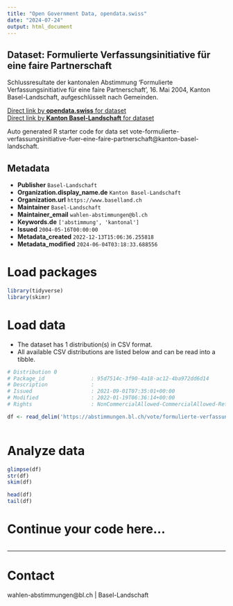 ```yaml
---
title: "Open Government Data, opendata.swiss"
date: "2024-07-24"
output: html_document
---
```


## Dataset: Formulierte Verfassungsinitiative für eine faire Partnerschaft

Schlussresultate der kantonalen Abstimmung 'Formulierte Verfassungsinitiative für eine faire Partnerschaft', 16. Mai 2004, Kanton Basel-Landschaft, aufgeschlüsselt nach Gemeinden.

[Direct link by **opendata.swiss** for dataset](https://opendata.swiss/de/dataset/formulierte-verfassungsinitiative-fur-eine-faire-partnerschaft)<br>
[Direct link by **Kanton Basel-Landschaft** for dataset](https://abstimmungen.bl.ch/vote/formulierte-verfassungsinitiative-fuer-eine-faire-partnerschaft/data)

Auto generated R starter code for data set vote-formulierte-verfassungsinitiative-fuer-eine-faire-partnerschaft@kanton-basel-landschaft.

## Metadata

- **Publisher** `Basel-Landschaft`
- **Organization.display_name.de** `Kanton Basel-Landschaft`
- **Organization.url** `https://www.baselland.ch`
- **Maintainer** `Basel-Landschaft`
- **Maintainer_email** `wahlen-abstimmungen@bl.ch`
- **Keywords.de** `['abstimmung', 'kantonal']`
- **Issued** `2004-05-16T00:00:00`
- **Metadata_created** `2022-12-13T15:06:36.255818`
- **Metadata_modified** `2024-06-04T03:18:33.688556`


# Load packages

```r

library(tidyverse)
library(skimr)

```

# Load data

-   The dataset has 1 distribution(s) in CSV format.
-   All available CSV distributions are listed below and can be read into a tibble.

```r

# Distribution 0
# Package_id               : 95d7514c-3f90-4a18-ac12-4ba972dd6d14
# Description              : 
# Issued                   : 2021-09-01T07:35:01+00:00
# Modified                 : 2022-01-19T06:36:14+00:00
# Rights                   : NonCommercialAllowed-CommercialAllowed-ReferenceRequired

df <- read_delim('https://abstimmungen.bl.ch/vote/formulierte-verfassungsinitiative-fuer-eine-faire-partnerschaft/data-csv')



```

# Analyze data

```r

glimpse(df)
str(df)
skim(df)

head(df)
tail(df)

```

# Continue your code here...

```r

```

------------------------------------------------------------------------

# Contact

wahlen-abstimmungen@bl.ch | Basel-Landschaft
